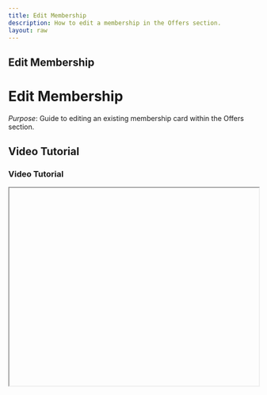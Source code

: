 ```yaml
---
title: Edit Membership
description: How to edit a membership in the Offers section.
layout: raw
---
```



<div className="mdx-content">

## Edit Membership

<h1 className="text-3xl font-bold text-gray-900 mb-4">Edit Membership</h1>  

*Purpose*: Guide to editing an existing membership card within the Offers section.

## Video Tutorial

<h3 className="text-xl font-medium text-gray-800 mb-2">Video Tutorial</h3>

<iframe
  width="100%"
  height="400"
  title="Edit Membership Tutorial"
  allowFullScreen
  className="rounded-lg"
/>

---

## Steps:

<h2 className="text-2xl font-semibold text-gray-800 mt-8 mb-4">Step-by-step Instructions</h2>

❶ **Navigate to Offers > Membership**  
Navigate to **Offers > Membership**.

❷ **Open the Edit Menu**  
Click the **3-dot menu** on the desired membership row and select **Edit**.  
- Or, click the **Membership Name** and choose **Edit** from the top-right 3-dot menu.

❸ **Update Membership Details**  
Update fields such as **Basic Info**, **Pricing**, or **Venue**.

❹ **Save Your Changes**  
Click **Save** to confirm changes.

---

**Tip for First-Time Users**:  
Make sure all updates reflect your current offers and venue availability before saving.

<div className="space-y-4 mt-6">

<div className="my-10 border-t border-gray-200" />

## More questions about this

<h3 className="text-xl font-semibold text-black mb-4 mt-10"> More questions about this?</h3>
</div>
<div className="space-y-4 mt-6">
  <details className="bg-white rounded-md p-4 border border-gray-300">
  <summary
    className="font-medium text-base text-gray-900"
    style={{
      backgroundColor: 'transparent',
      outline: 'none',
      cursor: 'pointer',
      userSelect: 'none',
      listStyle: 'none',
    }}
  >What if I edit a membership that’s already sold?</summary>
   <p className="mt-2 text-sm text-gray-700">
      Changes will apply to new sales going forward. Existing memberships remain unchanged.
    </p>
  </details>

  <details className="bg-white rounded-md p-4 border border-gray-300">
  <summary
    className="font-medium text-base text-gray-900"
    style={{
      backgroundColor: 'transparent',
      outline: 'none',
      cursor: 'pointer',
      userSelect: 'none',
      listStyle: 'none',
    }}
  >Can I undo changes after saving?</summary>
    <p className="mt-2 text-sm text-gray-700">
      No, but you can edit the membership again to adjust anything further.
    </p>
  </details>
</div>
</div>

---

<div className="space-y-4 mt-6">

<div className="my-10 border-t border-gray-200" />

<div className="mdx-content mt-10">

Was this article helpful?

<div style={{ display: 'flex', gap: '1rem' }}>
  <button style={{ padding: '0.5rem', borderRadius: '9999px', backgroundColor: '#f0f0f0' }}>
    <FaThumbsUp/>
  </button>
  <button style={{ padding: '0.5rem', borderRadius: '9999px', backgroundColor: '#f0f0f0' }}>
    <FaThumbsDown/>
  </button>
</div>
</div>

---
</div>
